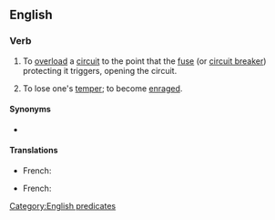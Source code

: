 ==English==

===Verb===
{{en-verb|blow<,,blew,blown> a fuse}}

# To [[overload]] a [[circuit]] to the point that the [[fuse]] (or [[circuit breaker]]) protecting it triggers, opening the circuit.
# {{lb|en|informal}} To lose one's [[temper]]; to become [[enraged]].
#: {{ux|en|When he learned that his daughter had eloped, he '''blew a fuse'''.}}

====Synonyms====
* {{l|en|blow a gasket}}

====Translations====
{{trans-top|to cause an electrical circuit to break open by overloading it}}
* French: {{t|fr|faire sauter les plombs}}
{{trans-mid}}
{{trans-bottom}}

{{trans-top|to lose one's temper}}
* French: {{t+|fr|péter les plombs}}
{{trans-mid}}
{{trans-bottom}}

[[Category:English predicates]]